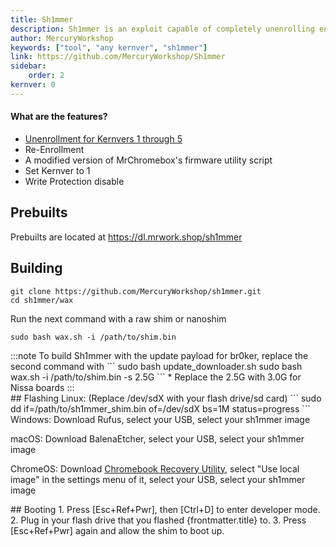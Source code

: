 ```yaml
---
title: Sh1mmer
description: Sh1mmer is an exploit capable of completely unenrolling enterprise-managed Chromebooks.
author: MercuryWorkshop
keywords: ["tool", "any kernver", "sh1mmer"]
link: https://github.com/MercuryWorkshop/Sh1mmer
sidebar:
    order: 2
kernver: 0
---
```



<PageHeader title={frontmatter.title} description={frontmatter.description} author={frontmatter.author} link={frontmatter.link} kernver={frontmatter.kernver} nolower={frontmatter.nolower}/>

#### What are the features?
- [Unenrollment for Kernvers 1 through 5](/kajigs/unenrollment)
- Re-Enrollment
- A modified version of MrChromebox's firmware utility script
- Set Kernver to 1
- Write Protection disable

## Prebuilts
Prebuilts are located at https://dl.mrwork.shop/sh1mmer
## Building
```
git clone https://github.com/MercuryWorkshop/sh1mmer.git
cd sh1mmer/wax
```
Run the next command with a raw shim or nanoshim
```
sudo bash wax.sh -i /path/to/shim.bin
```

<div id="update-payload">
:::note
To build Sh1mmer with the update payload for br0ker, replace the second command with
```
sudo bash update_downloader.sh <board>
sudo bash wax.sh -i /path/to/shim.bin -s 2.5G
```
* Replace the 2.5G with 3.0G for Nissa boards
:::
</div>
## Flashing
Linux: (Replace /dev/sdX with your flash drive/sd card)
```
sudo dd if=/path/to/sh1mmer_shim.bin of=/dev/sdX bs=1M status=progress
```
Windows: Download Rufus, select your USB, select your sh1mmer image

macOS: Download BalenaEtcher, select your USB, select your sh1mmer image

ChromeOS: Download [Chromebook Recovery Utility](https://chromewebstore.google.com/detail/chromebook-recovery-utili/pocpnlppkickgojjlmhdmidojbmbodfm), select "Use local image" in the settings menu of it, select your USB, select your sh1mmer image

<div id="booting">
## Booting
1. Press [Esc+Ref+Pwr], then [Ctrl+D] to enter developer mode.
2. Plug in your flash drive that you flashed {frontmatter.title} to.
3. Press [Esc+Ref+Pwr] again and allow the shim to boot up.
</div>
